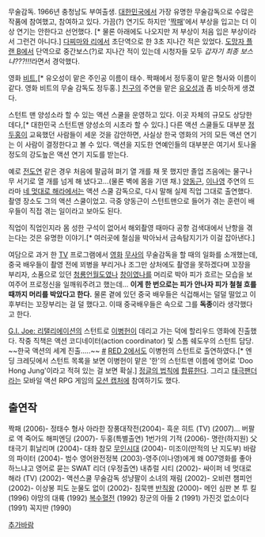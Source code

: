 무술감독. 1966년 충청남도 부여출생. [[대한민국]]에서 가장 유명한 무술감독으로 수많은 작품에 참여했고, 참여하고 있다. 가끔(?) 연기도 하지만 '[[짝패]]'에서 부상을 입고는 더 이상 연기는 안한다고 선언했다. [* 물론 아래에도 나오지만 저 부상이 처음 입은 부상이라서 그런건 아니다.] [[다찌마와 리]]에서 초단역으로 한 3초 지나간 적은 있었다. [[도망자 플랜 B]]에서 단역으로 중간보스(?)로 지나간 적이 있는데 시청자들 모두 ''갑자기 최종 보스냐???!!!''라면서 경악했다.

영화 [[비트]],[* 유오성이 맡은 주인공 이름이 태수. 짝패에서 정두홍이 맡은 형사와 이름이 같다. 영화 비트의 무술 감독도 정두홍.] [[친구]]의 주연을 맡은 [[유오성]]과 좀 비슷하게 생겼다.

스턴트 맨 양성소라 할 수 있는 액션 스쿨을 운영하고 있다. 이곳 자체의 규모도 상당한데다,[* 대한민국 스턴트맨 양성소의 시초라 할 수 있다.] 다른 액션 스쿨들도 대부분 [[정두홍]]이 교육했던 사람들이 세운 것을 감안하면, 사실상 한국 영화의 거의 모든 액션 연기는 이 사람이 결정한다고 볼 수 있다. 액션을 지도한 연예인들의 대부분은 여기서 토나올 정도의 강도높은 액션 연기 지도를 받는다.

예로 [[전도연]] 같은 경우 처음에 팔굽혀 펴기 열 개를 채 못 했지만 졸업 즈음에는 물구나무 서기로 열 개를 넘게 해 냈다고...(물론 벽에 몸을 기댄 채.)
[[양동근]], [[이나영]] 주연의 드라마 [[네 멋대로 해라]]에서는 액션 스쿨 감독으로, 다시 말해 실제 직업 그대로 출연했다. 촬영 장소도 그의 액션 스쿨이었고. 극중 양동근이 스턴트맨으로 들어가 겪는 훈련이 배우들이 직접 겪는 일이라고 보아도 된다.

직업이 직업인지라 몸 성한 구석이 없어서 해외촬영 때마다 공항 검색대에서 난항을 겪는다는 것은 유명한 이야기.[* 여러곳에 철심을 박아놔서 금속탐지기가 이걸 잡아낸다.]

여담으로 과거 한 [[TV]] 프로그램에서 [[영화]] [[무사]]의 무술감독을 할 때의 일화를 소개했는데, 중국 배우들이 촬영 전에 꾀병을 부리거나 조그만 상처에도 촬영을 못하겠다며 꼬장을 부리자, 소품으로 있던 [[청룡언월도]]였나 [[창]]이였나를 머리로 박아 피가 흐르는 모습을 보여주어 프로정신을 일깨워주려고 했는데... '''이게 한 번으로는 피가 안나자 피가 철철 흐를 때까지 머리를 박았다고 한다.''' 물론 곁에 있던 중국 배우들은 식겁해서는 덜덜 떨었고 이후부터는 꼬장부리는 걸 덜 했다고. 이때 중국배우들은 속으로 그를 '''독종'''이라 생각했다고 한다.

[[G.I. Joe: 리탤리에이션]]의 스턴트로 [[이병헌]]이 데리고 가는 덕에 할리우드 영화에 진출했다. 작중 직책은 액션 코디네이터(action coordinator) 및 스톰 쉐도우의 스턴트 담당. ~~한국 액션의 세계 진출.....~~ [http://movie.daum.net/moviedetail/moviedetailArticleRead.do?movieId=63139&articleId=1754731&type=all&t__nil_ArticleList_all=text #] [[RED 2]]에서도 이병헌의 스턴트로 출연하였다.[* 엔딩 크레딧에서 스턴트 목록을 보면 이병헌이 맡은 '한'의 스턴트맨 이름에 영어로 'Doo Hong Jung'이라고 적혀 있는 걸 보면 확실.]
[[정글의 법칙]]에 [http://m.news.naver.com/read.nhn?mode=LS2D&sid1=106&sid2=224&oid=108&aid=0002315058 합류한다]. 그리고 [[태극팬더]]라는 모바일 액션 RPG 게임의 [[모션 캡처]]에 참여하기도 했다.

== 출연작 ==

짝패 (2006)- 정태수 형사
아라한 장풍대작전(2004)- 흑운
히트 (TV) (2007)… 버팔로 역
죽어도 해피엔딩 (2007)- 두홍(특별출연)
1번가의 기적 (2006)- 명란(하지원) 父
태극기 휘날리며 (2004)- 대좌 참모
[[무인시대]] (2004)- 미조이(만적의 난 지도부)
바람의 파이터 (2004)- 범수
영어완전정복 (2003)-영주(이나영)에게 왜 007영화를 좋아하느냐고 영어로 묻는 SWAT 리더 (우정출연)
내츄럴 시티 (2002)- 싸이퍼
네 멋대로 해라 (TV) (2002)- 액션스쿨 무술감독
성냥팔이 소녀의 재림 (2002)- 오비련
챔피언 (2002)- 이상봉
피도 눈물도 없이 (2002)- 침묵맨
[[반칙왕]] (2000)- 메인 심판
본 투 킬 (1996)
야망의 대륙 (1992)
[[복수혈전]] (1992)
장군의 아들 2 (1991)
가진것 없소이다 (1991)
꼭지딴 (1990)


[[추가바람]]
